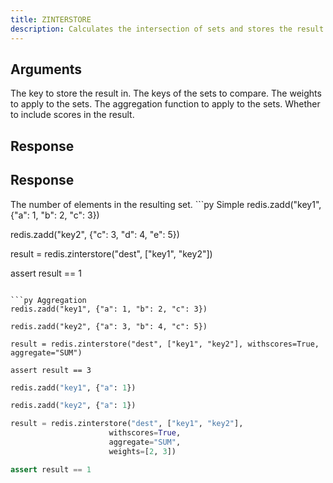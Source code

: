 ```yaml
---
title: ZINTERSTORE
description: Calculates the intersection of sets and stores the result in a key
---
```



## Arguments 

<ParamField body="destination" type="str" required>
  The key to store the result in.
</ParamField>

<ParamField body="keys" type="List[str]" required>
  The keys of the sets to compare.
</ParamField>

<ParamField body="weights" type="List[float]" default="None">
  The weights to apply to the sets.
</ParamField>

<ParamField body="aggregate" type='"SUM" | "MIN" | "MAX"' default="sum">
  The aggregation function to apply to the sets.
</ParamField>

<ParamField body="withscores" type="bool" default="false">
  Whether to include scores in the result.
</ParamField>

## Response

## Response

<ResponseField  required>
    The number of elements in the resulting set.
</ResponseField>

<RequestExample>
```py Simple
redis.zadd("key1", {"a": 1, "b": 2, "c": 3})

redis.zadd("key2", {"c": 3, "d": 4, "e": 5})

result = redis.zinterstore("dest", ["key1", "key2"])

assert result == 1
```

```py Aggregation
redis.zadd("key1", {"a": 1, "b": 2, "c": 3})

redis.zadd("key2", {"a": 3, "b": 4, "c": 5})

result = redis.zinterstore("dest", ["key1", "key2"], withscores=True, aggregate="SUM")

assert result == 3
```

```py Weights
redis.zadd("key1", {"a": 1})

redis.zadd("key2", {"a": 1})

result = redis.zinterstore("dest", ["key1", "key2"],
                      withscores=True,
                      aggregate="SUM",
                      weights=[2, 3])

assert result == 1
```
</RequestExample>
